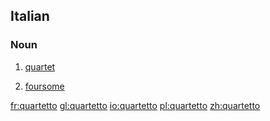 ==Italian==

===Noun===
{{it-noun|quartett|m|o|i}}

#{{music|lang=it}} [[quartet]]
# [[foursome]]

[[fr:quartetto]]
[[gl:quartetto]]
[[io:quartetto]]
[[pl:quartetto]]
[[zh:quartetto]]